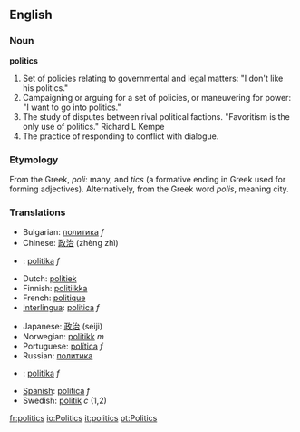==English==
===Noun===
'''politics'''

#Set of policies relating to governmental and legal matters: "I don't like his politics."
#Campaigning or arguing for a set of policies, or maneuvering for power: "I want to go into politics."
#The study of disputes between rival political factions. "Favoritism is the only use of politics." Richard L Kempe
#The practice of responding to conflict with dialogue.

===Etymology===
From the Greek, ''poli'': many, and ''tics'' (a formative ending in Greek used for forming adjectives).
Alternatively, from the Greek word ''polis'', meaning city.

===Translations===
{{top}}
*Bulgarian: [[политика]] ''f''
*Chinese: [[政治]] (zhèng zhì)
*{{cs}}: [[politika]] ''f''
*Dutch: [[politiek]] '' ''
*Finnish: [[politiikka]]
*French: [[politique]]
*[[Interlingua]]: [[politica]] ''f''
{{mid}}
*Japanese: [[政治]] (seiji)
*Norwegian: [[politikk]] ''m''
*Portuguese: [[política]] ''f''
*Russian: [[политика]]
*{{sk}}: [[politika#Slovak|politika]] ''f''
*[[Spanish]]: [[política#Spanish|política]] ''f''
*Swedish: [[politik]] ''c'' (1,2)
{{bottom}}
[[fr:politics]]
[[io:Politics]]
[[it:politics]]
[[pt:Politics]]
